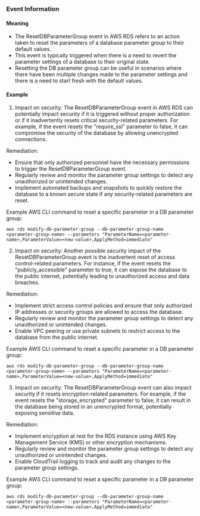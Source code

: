 
### Event Information

#### Meaning

- The ResetDBParameterGroup event in AWS RDS refers to an action taken to reset the parameters of a database parameter group to their default values.
- This event is typically triggered when there is a need to revert the parameter settings of a database to their original state.
- Resetting the DB parameter group can be useful in scenarios where there have been multiple changes made to the parameter settings and there is a need to start fresh with the default values.

#### Example

1. Impact on security: The ResetDBParameterGroup event in AWS RDS can potentially impact security if it is triggered without proper authorization or if it inadvertently resets critical security-related parameters. For example, if the event resets the "require_ssl" parameter to false, it can compromise the security of the database by allowing unencrypted connections.

Remediation:
- Ensure that only authorized personnel have the necessary permissions to trigger the ResetDBParameterGroup event.
- Regularly review and monitor the parameter group settings to detect any unauthorized or unintended changes.
- Implement automated backups and snapshots to quickly restore the database to a known secure state if any security-related parameters are reset.

Example AWS CLI command to reset a specific parameter in a DB parameter group:
```
aws rds modify-db-parameter-group --db-parameter-group-name <parameter-group-name> --parameters "ParameterName=<parameter-name>,ParameterValue=<new-value>,ApplyMethod=immediate"
```

2. Impact on security: Another possible security impact of the ResetDBParameterGroup event is the inadvertent reset of access control-related parameters. For instance, if the event resets the "publicly_accessible" parameter to true, it can expose the database to the public internet, potentially leading to unauthorized access and data breaches.

Remediation:
- Implement strict access control policies and ensure that only authorized IP addresses or security groups are allowed to access the database.
- Regularly review and monitor the parameter group settings to detect any unauthorized or unintended changes.
- Enable VPC peering or use private subnets to restrict access to the database from the public internet.

Example AWS CLI command to reset a specific parameter in a DB parameter group:
```
aws rds modify-db-parameter-group --db-parameter-group-name <parameter-group-name> --parameters "ParameterName=<parameter-name>,ParameterValue=<new-value>,ApplyMethod=immediate"
```

3. Impact on security: The ResetDBParameterGroup event can also impact security if it resets encryption-related parameters. For example, if the event resets the "storage_encrypted" parameter to false, it can result in the database being stored in an unencrypted format, potentially exposing sensitive data.

Remediation:
- Implement encryption at rest for the RDS instance using AWS Key Management Service (KMS) or other encryption mechanisms.
- Regularly review and monitor the parameter group settings to detect any unauthorized or unintended changes.
- Enable CloudTrail logging to track and audit any changes to the parameter group settings.

Example AWS CLI command to reset a specific parameter in a DB parameter group:
```
aws rds modify-db-parameter-group --db-parameter-group-name <parameter-group-name> --parameters "ParameterName=<parameter-name>,ParameterValue=<new-value>,ApplyMethod=immediate"
```

